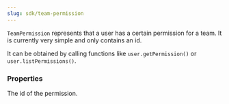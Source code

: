 ```yaml
---
slug: sdk/team-permission
---
```



`TeamPermission` represents that a user has a certain permission for a team. It is currently very simple and only contains an id.

It can be obtained by calling functions like `user.getPermission()` or `user.listPermissions()`.

### Properties

<div className="indented">
  <ParamField path="id" type="string">
    The id of the permission.
  </ParamField>
</div>